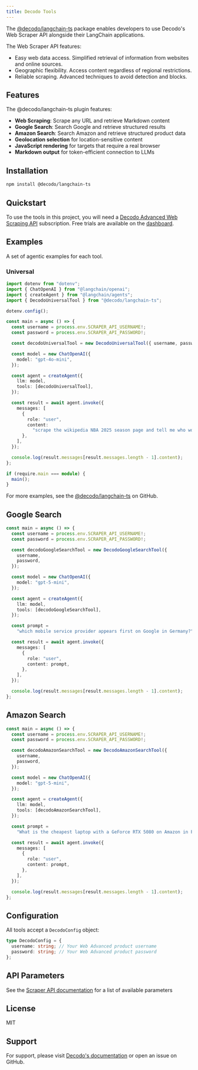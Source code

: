```yaml
---
title: Decodo Tools
---
```


The [@decodo/langchain-ts](https://www.npmjs.com/package/@decodo/langchain-ts) package enables developers to use Decodo's Web Scraper API alongside their LangChain applications.

The Web Scraper API features:

- Easy web data access. Simplified retrieval of information from websites and online sources.
- Geographic flexibility. Access content regardless of regional restrictions.
- Reliable scraping. Advanced techniques to avoid detection and blocks.

## Features

The @decodo/langchain-ts plugin features:

- **Web Scraping**: Scrape any URL and retrieve Markdown content
- **Google Search**: Search Google and retrieve structured results
- **Amazon Search**: Search Amazon and retrieve structured product data
- **Geolocation selection** for location-sensitive content
- **JavaScript rendering** for targets that require a real browser
- **Markdown output** for token-efficient connection to LLMs

## Installation

```bash
npm install @decodo/langchain-ts
```

## Quickstart

To use the tools in this project, you will need a [Decodo Advanced Web Scraping API](https://help.decodo.com/docs/web-scraping-api-core-and-advanced-plans) subscription. Free trials are available on the [dashboard](https://dashboard.decodo.com/).

## Examples

A set of agentic examples for each tool.

### Universal

```typescript
import dotenv from "dotenv";
import { ChatOpenAI } from "@langchain/openai";
import { createAgent } from "@langchain/agents";
import { DecodoUniversalTool } from "@decodo/langchain-ts";

dotenv.config();

const main = async () => {
  const username = process.env.SCRAPER_API_USERNAME!;
  const password = process.env.SCRAPER_API_PASSWORD!;

  const decodoUniversalTool = new DecodoUniversalTool({ username, password });

  const model = new ChatOpenAI({
    model: "gpt-4o-mini",
  });

  const agent = createAgent({
    llm: model,
    tools: [decodoUniversalTool],
  });

  const result = await agent.invoke({
    messages: [
      {
        role: "user",
        content:
          "scrape the wikipedia NBA 2025 season page and tell me who won in 2025?",
      },
    ],
  });

  console.log(result.messages[result.messages.length - 1].content);
};

if (require.main === module) {
  main();
}
```

For more examples, see the [@decodo/langchain-ts](https://github.com/Decodo/decodo-langchain-ts) on GitHub.

## Google Search

```typescript
const main = async () => {
  const username = process.env.SCRAPER_API_USERNAME!;
  const password = process.env.SCRAPER_API_PASSWORD!;

  const decodoGoogleSearchTool = new DecodoGoogleSearchTool({
    username,
    password,
  });

  const model = new ChatOpenAI({
    model: "gpt-5-mini",
  });

  const agent = createAgent({
    llm: model,
    tools: [decodoGoogleSearchTool],
  });

  const prompt =
    "which mobile service provider appears first on Google in Germany?";

  const result = await agent.invoke({
    messages: [
      {
        role: "user",
        content: prompt,
      },
    ],
  });

  console.log(result.messages[result.messages.length - 1].content);
};
```

## Amazon Search

```typescript
const main = async () => {
  const username = process.env.SCRAPER_API_USERNAME!;
  const password = process.env.SCRAPER_API_PASSWORD!;

  const decodoAmazonSearchTool = new DecodoAmazonSearchTool({
    username,
    password,
  });

  const model = new ChatOpenAI({
    model: "gpt-5-mini",
  });

  const agent = createAgent({
    llm: model,
    tools: [decodoAmazonSearchTool],
  });

  const prompt =
    "What is the cheapest laptop with a GeForce RTX 5080 on Amazon in France?";

  const result = await agent.invoke({
    messages: [
      {
        role: "user",
        content: prompt,
      },
    ],
  });

  console.log(result.messages[result.messages.length - 1].content);
};
```

## Configuration

All tools accept a `DecodoConfig` object:

```typescript
type DecodoConfig = {
  username: string; // Your Web Advanced product username
  password: string; // Your Web Advanced product password
};
```

## API Parameters

See the [Scraper API documentation](https://help.decodo.com/docs/web-scraping-api-parameters) for a list of available parameters

## License

MIT

## Support

For support, please visit [Decodo's documentation](https://help.decodo.com/) or open an issue on GitHub.
